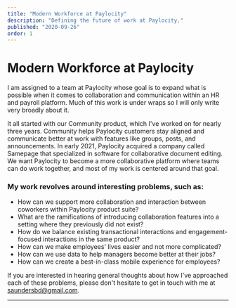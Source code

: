 ```yaml
---
title: "Modern Workforce at Paylocity"
description: "Defining the future of work at Paylocity."
published: "2020-09-26"
order: 1
---
```


# Modern Workforce at Paylocity

I am assigned to a team at Paylocity whose goal is to expand what is possible when it comes to collaboration and communication within an HR and payroll platform. Much of this work is under wraps so I will only write very broadly about it.

It all started with our Community product, which I've worked on for nearly three years. Community helps Paylocity customers stay aligned and communicate better at work with features like groups, posts, and announcements. In early 2021, Paylocity acquired a company called Samepage that specialized in software for collaborative document editing. We want Paylocity to become a more collaborative platform where teams can do work together, and most of my work is centered around that goal.

### My work revolves around interesting problems, such as:

- How can we support more collaboration and interaction between coworkers within Paylocity product suite?
- What are the ramifications of introducing collaboration features into a setting where they previously did not exist?
- How do we balance existing transactional interactions and engagement-focused interactions in the same product?
- How can we make employees' lives easier and not more complicated?
- How can we use data to help managers become better at their jobs?
- How can we create a best-in-class mobile experience for employees?

If you are interested in hearing general thoughts about how I've approached each of these problems, please don't hesitate to get in touch with me at [saundersbd@gmail.com](mailto:saundersbd@gmail.com).


---
